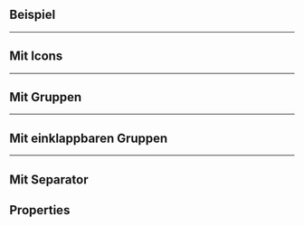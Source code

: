 ## Beispiel

<LiveCodeEditor />

---

## Mit Icons

<LiveCodeEditor example="icons" editorCollapsed />

---

## Mit Gruppen

<LiveCodeEditor example="groups" editorCollapsed />

---

## Mit einklappbaren Gruppen

<LiveCodeEditor example="collapsable" editorCollapsed />

---

## Mit Separator

<LiveCodeEditor example="separator" editorCollapsed />

## Properties

<PropertiesTables />
